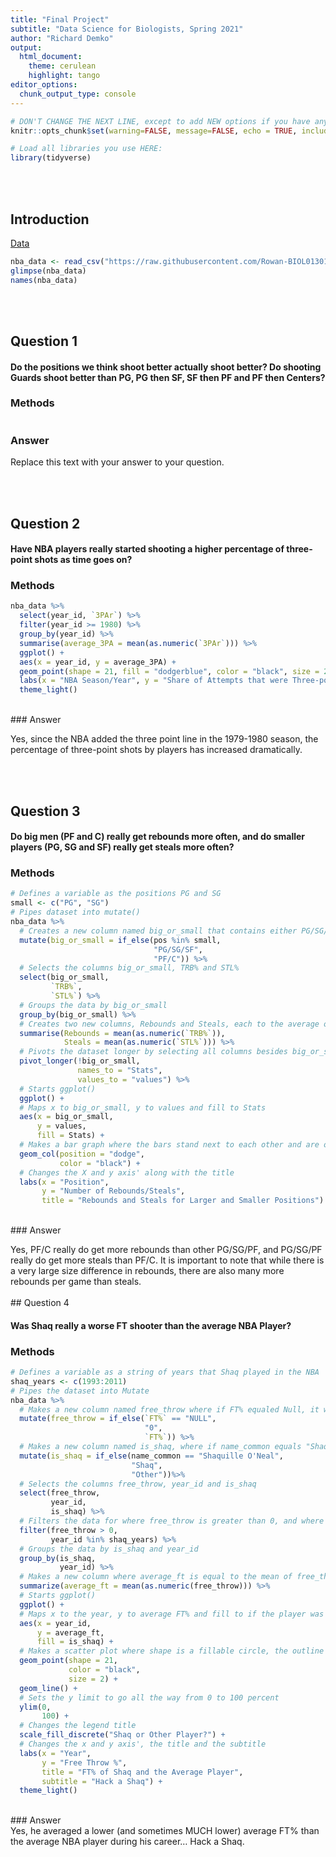```yaml
---
title: "Final Project"
subtitle: "Data Science for Biologists, Spring 2021"
author: "Richard Demko"
output: 
  html_document:
    theme: cerulean
    highlight: tango 
editor_options: 
  chunk_output_type: console
---
```


```r
# DON'T CHANGE THE NEXT LINE, except to add NEW options if you have any.
knitr::opts_chunk$set(warning=FALSE, message=FALSE, echo = TRUE, include = TRUE)

# Load all libraries you use HERE:
library(tidyverse)
```

<br><br>

## Introduction
[Data](https://github.com/fivethirtyeight/nba-player-advanced-metrics)

```r
nba_data <- read_csv("https://raw.githubusercontent.com/Rowan-BIOL01301/final_project-rdemko2332/master/Demko_nba-data-historical.csv")
glimpse(nba_data)
names(nba_data)
```

<br><br>

## Question 1

#### Do the positions we think shoot better actually shoot better? Do shooting Guards shoot better than PG, PG then SF, SF then PF and PF then Centers?

### Methods
``` r

```
### Answer

Replace this text with your answer to your question.


<br><br>

## Question 2

#### Have NBA players really started shooting a higher percentage of three-point shots as time goes on?

### Methods
``` r
nba_data %>%
  select(year_id, `3PAr`) %>%
  filter(year_id >= 1980) %>%
  group_by(year_id) %>%
  summarise(average_3PA = mean(as.numeric(`3PAr`))) %>%
  ggplot() +
  aes(x = year_id, y = average_3PA) +
  geom_point(shape = 21, fill = "dodgerblue", color = "black", size = 2) +
  labs(x = "NBA Season/Year", y = "Share of Attempts that were Three-pointers", title = "Have NBA Players Really Started Shooting more Threes?") +
  theme_light()
```
<br>
### Answer

Yes, since the NBA added the three point line in the 1979-1980 season, the percentage of three-point shots by players has increased dramatically.

<br><br>

## Question 3

#### Do big men (PF and C) really get rebounds more often, and do smaller players (PG, SG and SF) really get steals more often?

### Methods
``` r
# Defines a variable as the positions PG and SG
small <- c("PG", "SG")
# Pipes dataset into mutate()
nba_data %>%
  # Creates a new column named big_or_small that contains either PG/SG/SF if the position is in the small string, or PF/C if it is not
  mutate(big_or_small = if_else(pos %in% small, 
                                "PG/SG/SF", 
                                "PF/C")) %>%
  # Selects the columns big_or_small, TRB% and STL%
  select(big_or_small, 
         `TRB%`, 
         `STL%`) %>% 
  # Groups the data by big_or_small
  group_by(big_or_small) %>%
  # Creates two new columns, Rebounds and Steals, each to the average of their respective stat by their position groups 
  summarise(Rebounds = mean(as.numeric(`TRB%`)), 
            Steals = mean(as.numeric(`STL%`))) %>%
  # Pivots the dataset longer by selecting all columns besides big_or_small, putting the names to a column named Stats and the values to a column named values
  pivot_longer(!big_or_small, 
               names_to = "Stats", 
               values_to = "values") %>%
  # Starts ggplot()
  ggplot() +
  # Maps x to big_or_small, y to values and fill to Stats
  aes(x = big_or_small, 
      y = values, 
      fill = Stats) +
  # Makes a bar graph where the bars stand next to each other and are outlined in black
  geom_col(position = "dodge", 
           color = "black") +
  # Changes the X and y axis' along with the title
  labs(x = "Position", 
       y = "Number of Rebounds/Steals", 
       title = "Rebounds and Steals for Larger and Smaller Positions")
```
<br>
### Answer

Yes, PF/C really do get more rebounds than other PG/SG/PF, and PG/SG/PF really do get more steals than PF/C. It is important to note that while there is a very large size difference in rebounds, there are also many more rebounds per game than steals.
<br><br>
## Question 4

#### Was Shaq really a worse FT shooter than the average NBA Player?

### Methods
``` r
# Defines a variable as a string of years that Shaq played in the NBA
shaq_years <- c(1993:2011)
# Pipes the dataset into Mutate
nba_data %>%
  # Makes a new column named free_throw where if FT% equaled Null, it would be changed to 0, and if not it would stay the same.This is to remove Nulls. The NUlls were introduced because years would appear twice, one for regular season and once for post season. If a team didn't make the post-season, a null was introduced. Doing this and then doing the filter step (see below) allows the regular season data to count without introducing the post-season null
  mutate(free_throw = if_else(`FT%` == "NULL", 
                              "0",
                              `FT%`)) %>%
  # Makes a new column named is_shaq, where if name_common equals "Shaquille O'Neal, then it will come up as "Shaq" and if not "Other"
  mutate(is_shaq = if_else(name_common == "Shaquille O'Neal", 
                           "Shaq", 
                           "Other"))%>%
  # Selects the columns free_throw, year_id and is_shaq
  select(free_throw, 
         year_id, 
         is_shaq) %>%
  # Filters the data for where free_throw is greater than 0, and where only the years shaq played are counted
  filter(free_throw > 0, 
         year_id %in% shaq_years) %>%
  # Groups the data by is_shaq and year_id
  group_by(is_shaq, 
           year_id) %>%
  # Makes a new column where average_ft is equal to the mean of free_throw, being counted as a numeric data
  summarize(average_ft = mean(as.numeric(free_throw))) %>%
  # Starts ggplot()
  ggplot() +
  # Maps x to the year, y to average FT% and fill to if the player was Shaq or not
  aes(x = year_id, 
      y = average_ft, 
      fill = is_shaq) +
  # Makes a scatter plot where shape is a fillable circle, the outline is black and the size is 2
  geom_point(shape = 21, 
             color = "black", 
             size = 2) +
  geom_line() +
  # Sets the y limit to go all the way from 0 to 100 percent
  ylim(0,
       100) +
  # Changes the legend title
  scale_fill_discrete("Shaq or Other Player?") +
  # Changes the x and y axis', the title and the subtitle
  labs(x = "Year", 
       y = "Free Throw %", 
       title = "FT% of Shaq and the Average Player", 
       subtitle = "Hack a Shaq") +
  theme_light()
```
<br>
### Answer
<br>
Yes, he averaged a lower (and sometimes MUCH lower) average FT% than the average NBA player during his career... Hack a Shaq.
